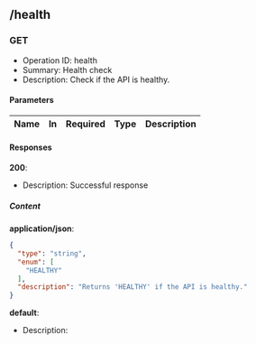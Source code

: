 ## /health

### GET

- Operation ID: health
- Summary: Health check
- Description: Check if the API is healthy.

#### Parameters

| Name | In | Required | Type | Description |
| ---- | -- | -------- | ---- | ----------- |

#### Responses

**200**:
- Description: Successful response
##### Content

**application/json**:
```json
{
  "type": "string",
  "enum": [
    "HEALTHY"
  ],
  "description": "Returns 'HEALTHY' if the API is healthy."
}
```
**default**:
- Description: 

